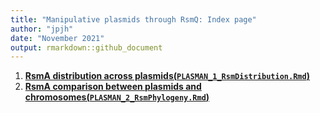 ```yaml
---
title: "Manipulative plasmids through RsmQ: Index page"
author: "jpjh"
date: "November 2021"
output: rmarkdown::github_document
---
```


1. **[RsmA distribution across plasmids(`PLASMAN_1_RsmDistribution.Rmd`)](PLASMAN_1_RsmDistribution.md)**
2. **[RsmA comparison between plasmids and chromosomes(`PLASMAN_2_RsmPhylogeny.Rmd`)](PLASMAN_2_RsmPhylogeny.md)**